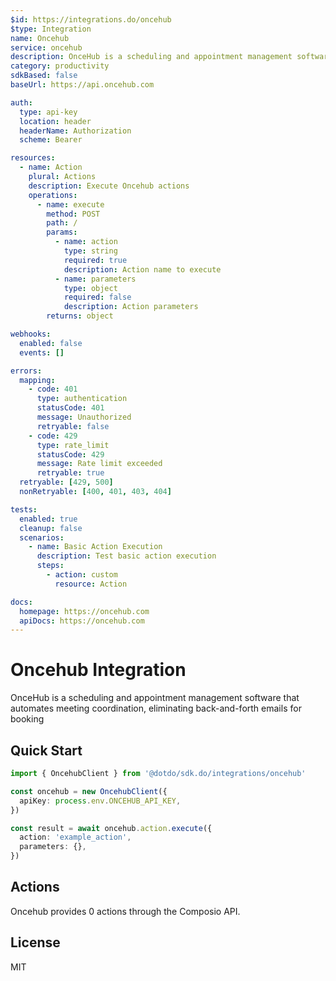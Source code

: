 ```yaml
---
$id: https://integrations.do/oncehub
$type: Integration
name: Oncehub
service: oncehub
description: OnceHub is a scheduling and appointment management software that automates meeting coordination, eliminating back-and-forth emails for booking
category: productivity
sdkBased: false
baseUrl: https://api.oncehub.com

auth:
  type: api-key
  location: header
  headerName: Authorization
  scheme: Bearer

resources:
  - name: Action
    plural: Actions
    description: Execute Oncehub actions
    operations:
      - name: execute
        method: POST
        path: /
        params:
          - name: action
            type: string
            required: true
            description: Action name to execute
          - name: parameters
            type: object
            required: false
            description: Action parameters
        returns: object

webhooks:
  enabled: false
  events: []

errors:
  mapping:
    - code: 401
      type: authentication
      statusCode: 401
      message: Unauthorized
      retryable: false
    - code: 429
      type: rate_limit
      statusCode: 429
      message: Rate limit exceeded
      retryable: true
  retryable: [429, 500]
  nonRetryable: [400, 401, 403, 404]

tests:
  enabled: true
  cleanup: false
  scenarios:
    - name: Basic Action Execution
      description: Test basic action execution
      steps:
        - action: custom
          resource: Action

docs:
  homepage: https://oncehub.com
  apiDocs: https://oncehub.com
---
```


# Oncehub Integration

OnceHub is a scheduling and appointment management software that automates meeting coordination, eliminating back-and-forth emails for booking

## Quick Start

```typescript
import { OncehubClient } from '@dotdo/sdk.do/integrations/oncehub'

const oncehub = new OncehubClient({
  apiKey: process.env.ONCEHUB_API_KEY,
})

const result = await oncehub.action.execute({
  action: 'example_action',
  parameters: {},
})
```

## Actions

Oncehub provides 0 actions through the Composio API.

## License

MIT
